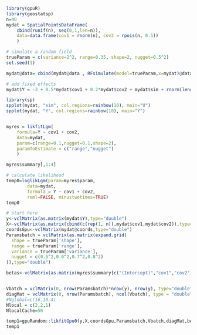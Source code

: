 <!--
%\VignetteEngine{knitr::knitr}
%\VignetteIndexEntry{loglikelihood_lgm}
-->


```r
library(gpuR)
library(geostatsp)
n=40
mydat = SpatialPointsDataFrame(
	cbind(runif(n), seq(0,1,len=n)), 
	data=data.frame(cov1 = rnorm(n), cov2 = rpois(n, 0.5))
	)

# simulate a random field
trueParam = c(variance=2^2, range=0.35, shape=2, nugget=0.5^2)
set.seed(1)

mydat@data= cbind(mydat@data , RFsimulate(model=trueParam,x=mydat)@data)

# add fixed effects
mydat$Y = -3 + 0.5*mydat$cov1 + 0.2*mydat$cov2 + mydat$sim + rnorm(length(mydat), 0, sd=sqrt(trueParam["nugget"]))

library(sp)
spplot(mydat, "sim", col.regions=rainbow(10), main="U")
spplot(mydat, "Y", col.regions=rainbow(10), main="Y")


myres = likfitLgm(
	formula=Y ~ cov1 + cov2, 
	data=mydat, 
	param=c(range=0.1,nugget=0.1,shape=2), 
	paramToEstimate = c("range","nugget")
	)

myres$summary[,1:4]

# calculate likelihood
temp0=loglikLgm(param=myres$param, 
		data=mydat, 
		formula = Y ~ cov1 + cov2,
		reml=FALSE, minustwotimes=TRUE)
temp0

```


```r
# start here
y<-vclMatrix(as.matrix(mydat$Y),type="double")
X<-vclMatrix(as.matrix(cbind(c(rep(1, n)),mydat$cov1,mydat$cov2)),type="double")
coordsGpu<-vclMatrix(mydat@coords,type="double")
Paramsbatch = vclMatrix(as.matrix(expand.grid(
  shape = trueParam['shape'],
  range = trueParam['range'], 
  variance = trueParam['variance'],
  nugget = c(0.5^2,0.6^2,0.7^2,0.8^2)
)),type="double")

betas<-vclMatrix(as.matrix(myres$summary[c("(Intercept)","cov1","cov2"),1]),type="double")


Vbatch = vclMatrix(0, nrow(Paramsbatch)*nrow(y), nrow(y), type="double")
diagMat = vclMatrix(0, nrow(Paramsbatch), ncol(Vbatch), type = "double")
#Nglobal=c(16,16,4)
Nlocal = c(2,2,1)
NlocalCache=50

temp1=gpuRandom::likfitGpu0(y,X,coordsGpu,Paramsbatch,Vbatch,diagMat,betas,50,c(16,16,4),c(2,2,1))
temp1


```

